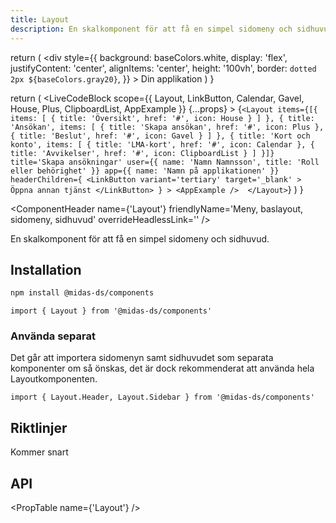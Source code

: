 ```yaml
---
title: Layout
description: En skalkomponent för att få en simpel sidomeny och sidhuvud.
---
```



  return (
    <div
      style={{
        background: baseColors.white,
        display: 'flex',
        justifyContent: 'center',
        alignItems: 'center',
        height: '100vh',
        border: `dotted 2px ${baseColors.gray20}`,
      }}
    >
      Din applikation
    </div>
  )
}

  return (
    <LiveCodeBlock
      scope={{ Layout, LinkButton, Calendar, Gavel, House, Plus, ClipboardList, AppExample }}
      {...props}
    >
      {`<Layout
        items={[{
          items: [
            {
              title: 'Översikt',
              href: '#',
              icon: House
            }
          ]
        },
        {
          title: 'Ansökan',
          items: [
            {
              title: 'Skapa ansökan',
              href: '#',
              icon: Plus
            },
            {
              title: 'Beslut',
              href: '#',
              icon: Gavel
            }
          ]
        },
        {
          title: 'Kort och konto',
          items: [
            {
              title: 'LMA-kort',
              href: '#',
              icon: Calendar
            },
            {
              title: 'Avvikelser',
              href: '#',
              icon: ClipboardList
            }
          ]
        }]}
        title='Skapa ansökningar'
        user={{ name: 'Namn Namnsson', title: 'Roll eller behörighet' }}
        app={{ name: 'Namn på applikationen' }}
        headerChildren={
          <LinkButton
            variant='tertiary'
            target='_blank'
          >
            Öppna annan tjänst
          </LinkButton>
        }
      >
          <AppExample /> 
      </Layout>`}
    </LiveCodeBlock>
  )
}

<ComponentHeader
  name={'Layout'}
  friendlyName='Meny, baslayout, sidomeny, sidhuvud'
  overrideHeadlessLink=''
/>

En skalkomponent för att få en simpel sidomeny och sidhuvud.

<Example hideCode />

## Installation

```bash npm2yarn
npm install @midas-ds/components
```

```tsx
import { Layout } from '@midas-ds/components'
```

<Example hideExample />

### Använda separat

Det går att importera sidomenyn samt sidhuvudet som separata komponenter om så önskas, det är dock rekommenderat att använda hela Layoutkomponenten.

```tsx
import { Layout.Header, Layout.Sidebar } from '@midas-ds/components'
```

## Riktlinjer

Kommer snart

## API

<PropTable name={'Layout'} />
